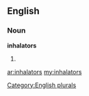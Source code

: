 ==English==

===Noun===
'''inhalators'''

# {{plural of|[[inhalator]]}}

[[Category:English plurals]]

[[ar:inhalators]]
[[my:inhalators]]